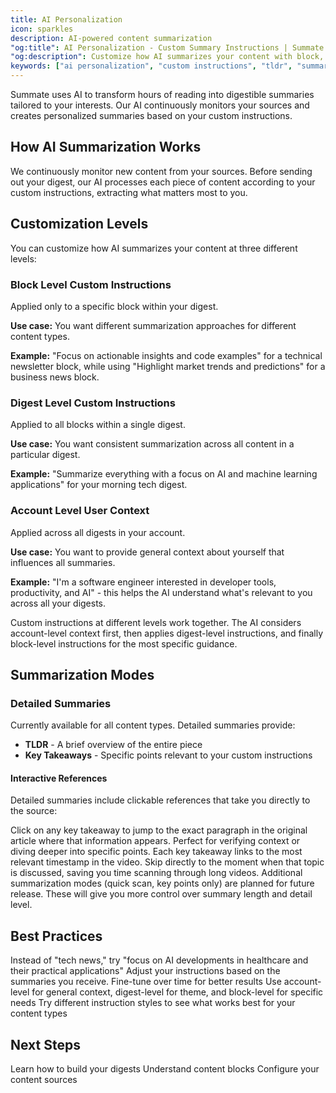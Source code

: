 ```yaml
---
title: AI Personalization
icon: sparkles
description: AI-powered content summarization
"og:title": AI Personalization - Custom Summary Instructions | Summate
"og:description": Customize how AI summarizes your content with block, digest, or account-level instructions. Learn to personalize TLDR summaries and key takeaways for better insights from newsletters and videos.
keywords: ["ai personalization", "custom instructions", "tldr", "summaries", "ai customization"]
---
```


Summate uses AI to transform hours of reading into digestible summaries tailored to your interests. Our AI continuously monitors your sources and creates personalized summaries based on your custom instructions.

## How AI Summarization Works

We continuously monitor new content from your sources. Before sending out your digest, our AI processes each piece of content according to your custom instructions, extracting what matters most to you.

## Customization Levels

You can customize how AI summarizes your content at three different levels:

### Block Level Custom Instructions
Applied only to a specific block within your digest.

**Use case:** You want different summarization approaches for different content types.

**Example:** "Focus on actionable insights and code examples" for a technical newsletter block, while using "Highlight market trends and predictions" for a business news block.

### Digest Level Custom Instructions
Applied to all blocks within a single digest.

**Use case:** You want consistent summarization across all content in a particular digest.

**Example:** "Summarize everything with a focus on AI and machine learning applications" for your morning tech digest.

### Account Level User Context
Applied across all digests in your account.

**Use case:** You want to provide general context about yourself that influences all summaries.

**Example:** "I'm a software engineer interested in developer tools, productivity, and AI" - this helps the AI understand what's relevant to you across all your digests.

<Info>
Custom instructions at different levels work together. The AI considers account-level context first, then applies digest-level instructions, and finally block-level instructions for the most specific guidance.
</Info>

## Summarization Modes

### Detailed Summaries

Currently available for all content types. Detailed summaries provide:

- **TLDR** - A brief overview of the entire piece
- **Key Takeaways** - Specific points relevant to your custom instructions

#### Interactive References

Detailed summaries include clickable references that take you directly to the source:

<Tabs>
  <Tab title="Newsletters & RSS">
    Click on any key takeaway to jump to the exact paragraph in the original article where that information appears. Perfect for verifying context or diving deeper into specific points.
  </Tab>
  <Tab title="YouTube Videos">
    Each key takeaway links to the most relevant timestamp in the video. Skip directly to the moment when that topic is discussed, saving you time scanning through long videos.
  </Tab>
</Tabs>

<Note>
Additional summarization modes (quick scan, key points only) are planned for future release. These will give you more control over summary length and detail level.
</Note>

## Best Practices

<CardGroup cols={2}>
  <Card title="Be Specific" icon="bullseye">
    Instead of "tech news," try "focus on AI developments in healthcare and their practical applications"
  </Card>
  <Card title="Iterate" icon="rotate">
    Adjust your instructions based on the summaries you receive. Fine-tune over time for better results
  </Card>
  <Card title="Layer Instructions" icon="layer-group">
    Use account-level for general context, digest-level for theme, and block-level for specific needs
  </Card>
  <Card title="Test Different Approaches" icon="flask">
    Try different instruction styles to see what works best for your content types
  </Card>
</CardGroup>

## Next Steps

<CardGroup cols={3}>
  <Card title="Create Digests" icon="newspaper" href="/concepts/digests">
    Learn how to build your digests
  </Card>
  <Card title="Add Blocks" icon="cube" href="/concepts/blocks">
    Understand content blocks
  </Card>
  <Card title="Manage Sources" icon="rss" href="/concepts/sources">
    Configure your content sources
  </Card>
</CardGroup>